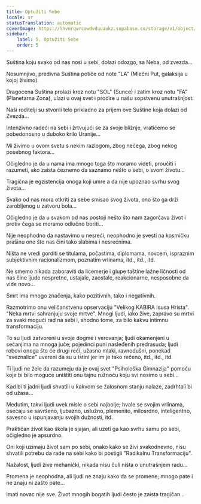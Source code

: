 ```yaml
---
title: Optužiti Sebe
locale: sr
statusTranslation: automatic
coverImage: https://lhvmrqwrcowdvduuaukz.supabase.co/storage/v1/object/public/strapi-uploads/small_cover-tratado-de-psicologia-revolucionaria.webp-5e15e1cec4e0ebebcde5d7fc7565d8fd.webp
sidebar:
    label: 5. Optužiti Sebe
    order: 5
---
```

Suština koju svako od nas nosi u sebi, dolazi odozgo, sa Neba, od zvezda...

Nesumnjivo, predivna Suština potiče od note "LA" (Mlečni Put, galaksija u kojoj živimo).

Dragocena Suština prolazi kroz notu "SOL" (Sunce) i zatim kroz notu "FA" (Planetarna Zona), ulazi u ovaj svet i prodire u našu sopstvenu unutrašnjost.

Naši roditelji su stvorili telo prikladno za prijem ove Suštine koja dolazi od Zvezda...

Intenzivno radeći na sebi i žrtvujući se za svoje bližnje, vratićemo se pobedonosno u duboko krilo Uranije...

Mi živimo u ovom svetu s nekim razlogom, zbog nečega, zbog nekog posebnog faktora...

Očigledno je da u nama ima mnogo toga što moramo videti, proučiti i razumeti, ako zaista čeznemo da saznamo nešto o sebi, o svom životu...

Tragična je egzistencija onoga koji umre a da nije upoznao svrhu svog života...

Svako od nas mora otkriti za sebe smisao svog života, ono što ga drži zarobljenog u zatvoru bola...

Očigledno je da u svakom od nas postoji nešto što nam zagorčava život i protiv čega se moramo odlučno boriti...

Nije neophodno da nastavimo u nesreći, neophodno je svesti na kosmičku prašinu ono što nas čini tako slabima i nesrećnima.

Ništa ne vredi gorditi se titulama, počastima, diplomama, novcem, ispraznim subjektivnim racionalizmom, poznatim vrlinama, itd., itd., itd.

Ne smemo nikada zaboraviti da licemerje i glupe taštine lažne ličnosti od nas čine ljude nespretne, ustajale, zaostale, reakcionarne, nesposobne da vide novo...

Smrt ima mnogo značenja, kako pozitivnih, tako i negativnih.

Razmotrimo onu veličanstvenu opservaciju "Velikog KABIRA Isusa Hrista". "Neka mrtvi sahranjuju svoje mrtve". Mnogi ljudi, iako žive, zapravo su mrtvi za svaki mogući rad na sebi i, shodno tome, za bilo kakvu intimnu transformaciju.

To su ljudi zatvoreni u svoje dogme i verovanja; ljudi okamenjeni u sećanjima na mnoga juče; pojedinci puni nasleđenih predrasuda; ljudi robovi onoga što će drugi reći, užasno mlaki, ravnodušni, ponekad "sveznalice" uvereni da su u istini jer im je tako rečeno, itd., itd., itd.

Ti ljudi ne žele da razumeju da je ovaj svet "Psihološka Gimnazija" pomoću koje bi bilo moguće uništiti onu tajnu ružnoću koju svi nosimo u sebi...

Kad bi ti jadni ljudi shvatili u kakvom se žalosnom stanju nalaze, zadrhtali bi od užasa...

Međutim, takvi ljudi uvek misle o sebi najbolje; hvale se svojim vrlinama, osećaju se savršeno, ljubazno, uslužno, plemenito, milosrdno, inteligentno, savesno u ispunjavanju svojih dužnosti, itd.

Praktičan život kao škola je sjajan, ali uzeti ga kao svrhu samu po sebi, očigledno je apsurdno.

Oni koji uzimaju život sam po sebi, onako kako se živi svakodnevno, nisu shvatili potrebu da rade na sebi kako bi postigli "Radikalnu Transformaciju".

Nažalost, ljudi žive mehanički, nikada nisu čuli ništa o unutrašnjem radu...

Promena je neophodna, ali ljudi ne znaju kako da se promene; mnogo pate i ne znaju ni zašto pate...

Imati novac nije sve. Život mnogih bogatih ljudi često je zaista tragičan...

